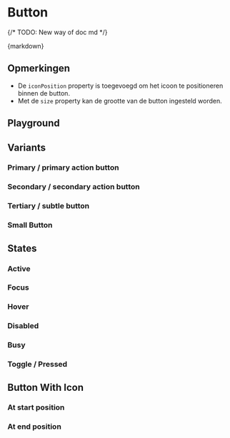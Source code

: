 
<Meta of={ButtonStories} />

# Button

<CitationDocumentation
  component="Utrecht Button"
  url="https://nl-design-system.github.io/utrecht/storybook-css/index.html?path=/docs/css-button--docs"
/>

{/* TODO: New way of doc md */}

<Markdown>{markdown}</Markdown>

## Opmerkingen

- De `iconPosition` property is toegevoegd om het icoon te positioneren binnen de button.
- Met de `size` property kan de grootte van de button ingesteld worden.

## Playground

<Canvas of={ButtonStories.Playground} />
<Controls of={ButtonStories.Playground} />

## Variants

### Primary / primary action button

<Description of={ButtonStories.Primary} />
<Canvas of={ButtonStories.Primary} />

### Secondary / secondary action button

<Description of={ButtonStories.Secondary} />
<Canvas of={ButtonStories.Secondary} />

### Tertiary / subtle button

<Description of={ButtonStories.Tertiary} />
<Canvas of={ButtonStories.Tertiary} />

### Small Button

<Description of={ButtonStories.SmallButton} />
<Canvas of={ButtonStories.SmallButton} />

<h2 id="states_examples">States</h2>

### Active

<Description of={ButtonStories.Active} />
<Canvas of={ButtonStories.Active} />

### Focus

<Description of={ButtonStories.Focus} />
<Canvas of={ButtonStories.Focus} />

### Hover

<Description of={ButtonStories.Hover} />
<Canvas of={ButtonStories.Hover} />

### Disabled

<Description of={ButtonStories.Disabled} />
<Canvas of={ButtonStories.Disabled} />

### Busy

<Description of={ButtonStories.Busy} />
<Canvas of={ButtonStories.Busy} />

### Toggle / Pressed

<Description of={ButtonStories.Toggle} />
<Canvas of={ButtonStories.Toggle} />

## Button With Icon

### At start position

<Description of={ButtonStories.ButtonWithIconAtPositionStart} />
<Canvas of={ButtonStories.ButtonWithIconAtPositionStart} />

### At end position

<Description of={ButtonStories.ButtonWithIconAtPositionEnd} />
<Canvas of={ButtonStories.ButtonWithIconAtPositionEnd} />
